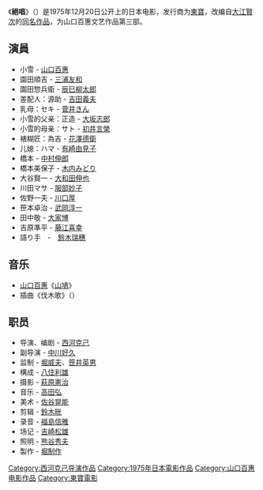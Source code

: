 {{Infobox Film
|name = 絕唱
|image = 
|image_size = 
|caption = 
|director = [[西河克己|西河克己]]
|producer = [[堀威夫|堀威夫]]<br />[[笹井英男|笹井英男]]
|writer = 西河克己
|starring = [[山口百惠|山口百惠]]<br />[[三浦友和|三浦友和]]<br />[[辰巳柳太郎|辰巳柳太郎]]<br />[[吉田義夫|吉田義夫]]<br />[[菅井きん|菅井きん]]<br />[[大坂志郎|大坂志郎]]<br />[[初井言榮|初井言榮]]<br />[[花澤德衛|花澤德衛]]<br />[[木内みどり|木内みどり]]<br />[[大和田伸也|大和田伸也]]
|music = [[高田弘|高田弘]]<br/>主題歌：山口百惠《[[白い約束/山鳩|山鳩]]》
| cinematography = [[萩原憲司|萩原憲司]]
|editing = [[鈴木晄|鈴木晄]]
|distributor = [[東寶株式會社|東宝]]
|released = {{flagicon|JPN}}1975年12月20日
|runtime = 96分钟
|country = {{JPN}} 
|language = [[日本語|日本語]]
|budget = 
|gross = 
|preceded_by = 
| followed_by = 
|allcinema_id = 145304
|varietyjapan_id = 18444
|amg_id = 
|imdb_id = 0320790
}}
《'''絕唱'''》（{{lang-ja|絶唱}}）是1975年12月20日公开上的日本电影，发行商为[[東寶株式會社|東寶]]，改编自[[大江賢次|大江賢次]]的[[絕唱|同名作品]]，为山口百惠文艺作品第三部。

== 演員 ==
* 小雪 - [[山口百惠|山口百惠]] 
* 園田順吉 - [[三浦友和|三浦友和]]
* 園田惣兵衛 - [[辰巳柳太郎|辰巳柳太郎]]
* 差配人：源助 - [[吉田義夫|吉田義夫]]
* 乳母：セキ - [[菅井きん|菅井きん]]
* 小雪的父亲：正造 - [[大坂志郎|大坂志郎]]
* 小雪的母亲：サト - [[初井言榮|初井言榮]]
* 裱糊匠：為吉 - [[花澤德衛|花澤德衛]]
* 儿媳：ハマ - [[有崎由見子|有崎由見子]]
* 橋本 - [[中村伸郎|中村伸郎]]
* 橋本美保子 - [[木内みどり|木内みどり]]
* 大谷賢一 - [[大和田伸也|大和田伸也]]
* 川田マサ - [[服部妙子|服部妙子]]
* 佐野一夫 - [[川口厚|川口厚]]
* 笹本卓治 - [[武岡淳一|武岡淳一]]
* 田中敬 - [[大家博|大家博]]
* 吉原準平 - [[藤江喜幸|藤江喜幸]]
* 語り手　-　[[鈴木瑞穗|鈴木瑞穗]]

==音乐==
*[[山口百惠|山口百惠]]《[[白い約束/山鳩|山鳩]]》
*插曲《伐木歌》（{{lang|ja|木挽き唄}}）

== 职员 ==
* 导演、编剧 - [[西河克己|西河克己]]
* 副导演 - [[中川好久|中川好久]]
* 监制 - [[堀威夫|堀威夫]]、[[笹井英男|笹井英男]]
* 構成 - [[八住利雄|八住利雄]]
* 摄影 - [[萩原憲治|萩原憲治]]
* 音乐 - [[高田弘|高田弘]]
* 美术 - [[佐谷晃能|佐谷晃能]]
* 剪辑 - [[鈴木晄|鈴木晄]]
* 录音 - [[福島信雅|福島信雅]]
* 场记 - [[吉崎松雄|吉崎松雄]]
* 照明 - [[熊谷秀夫|熊谷秀夫]]
* 製作 - [[堀制作|堀制作]]

{{DEFAULTSORT:Zessyou}}
{{Movie-stub}}
[[Category:西河克己导演作品|Category:西河克己导演作品]]
[[Category:1975年日本電影作品|Category:1975年日本電影作品]]
[[Category:山口百惠电影作品|Category:山口百惠电影作品]]
[[Category:東寶電影|Category:東寶電影]]